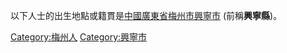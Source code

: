 以下人士的出生地點或籍貫是[[中國|中國]][[廣東省|廣東省]][[梅州市|梅州市]][[興寧市|興寧市]] (前稱'''興寧縣''')。

[[Category:梅州人|Category:梅州人]]
[[Category:興寧市|Category:興寧市]]